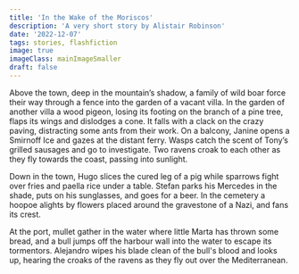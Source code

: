 ```yaml
---
title: 'In the Wake of the Moriscos'
description: 'A very short story by Alistair Robinson'
date: '2022-12-07'
tags: stories, flashfiction
image: true
imageClass: mainImageSmaller
draft: false
---
```


Above the town, deep in the mountain’s shadow, a family of wild boar force their way through a fence into the garden of a vacant villa. In the garden of another villa a wood pigeon, losing its footing on the branch of a pine tree, flaps its wings and dislodges a cone. It falls with a clack on the crazy paving, distracting some ants from their work. On a balcony, Janine opens a Smirnoff Ice and gazes at the distant ferry. Wasps catch the scent of Tony’s grilled sausages and go to investigate. Two ravens croak to each other as they fly towards the coast, passing into sunlight.

Down in the town, Hugo slices the cured leg of a pig while sparrows fight over fries and paella rice under a table. Stefan parks his Mercedes in the shade, puts on his sunglasses, and goes for a beer. In the cemetery a hoopoe alights by flowers placed around the gravestone of a Nazi, and fans its crest.

At the port, mullet gather in the water where little Marta has thrown some bread, and a bull jumps off the harbour wall into the water to escape its tormentors. Alejandro wipes his blade clean of the bull's blood and looks up, hearing the croaks of the ravens as they fly out over the Mediterranean.